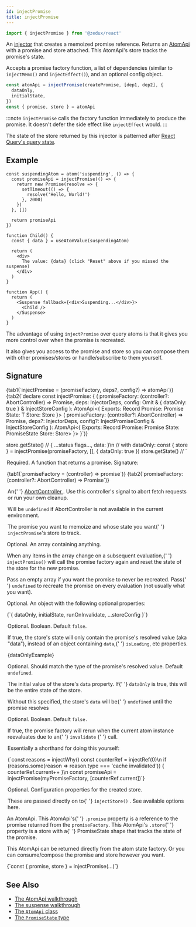 ```yaml
---
id: injectPromise
title: injectPromise
---
```



```ts
import { injectPromise } from '@zedux/react'
```

An [injector](../glossary#injector) that creates a memoized promise reference. Returns an [AtomApi](../classes/AtomApi) with a promise and store attached. This AtomApi's store tracks the promise's state.

Accepts a promise factory function, a list of dependencies (similar to `injectMemo()` and `injectEffect()`), and an optional config object.

```ts
const atomApi = injectPromise(createPromise, [dep1, dep2], {
  dataOnly,
  initialState,
})
const { promise, store } = atomApi
```

:::note
`injectPromise` calls the factory function immediately to produce the promise. It doesn't defer the side effect like `injectEffect` would.
:::

The state of the store returned by this injector is patterned after [React Query's query state](https://tanstack.com/query/latest/docs/react/reference/useQuery).

## Example

```tsx live ecosystemId=injectPromise/example resultVar=App
const suspendingAtom = atom('suspending', () => {
  const promiseApi = injectPromise(() => {
    return new Promise(resolve => {
      setTimeout(() => {
        resolve('Hello, World!')
      }, 2000)
    })
  }, [])

  return promiseApi
})

function Child() {
  const { data } = useAtomValue(suspendingAtom)

  return (
    <div>
      The value: {data} (click "Reset" above if you missed the suspense)
    </div>
  )
}

function App() {
  return (
    <Suspense fallback={<div>Suspending...</div>}>
      <Child />
    </Suspense>
  )
}
```

The advantage of using `injectPromise` over query atoms is that it gives you more control over when the promise is recreated.

It also gives you access to the promise and store so you can compose them with other promises/stores or handle/subscribe to them yourself.

## Signature

<Tabs>
  {tab1(`injectPromise = (promiseFactory, deps?, config?) => atomApi`)}
  {tab2(`declare const injectPromise: {
  <T>(
    promiseFactory: (controller?: AbortController) => Promise<T>,
    deps: InjectorDeps,
    config: Omit<InjectPromiseConfig, 'dataOnly'> & {
      dataOnly: true
    } & InjectStoreConfig
  ): AtomApi<{
    Exports: Record<string, any>
    Promise: Promise<T>
    State: T
    Store: Store<T>
  }>
  <T>(
    promiseFactory: (controller?: AbortController) => Promise<T>,
    deps?: InjectorDeps,
    config?: InjectPromiseConfig<T> & InjectStoreConfig
  ): AtomApi<{
    Exports: Record<string, any>
    Promise: Promise<T>
    State: PromiseState<T>
    Store: Store<PromiseState<T>>
  }>
}`)}
</Tabs>

store.getState() // { ...status flags..., data: <the data> }\n
// with dataOnly:
const { store } = injectPromise(promiseFactory, [], { dataOnly: true })
store.getState() // <the data>
`

<Legend>
  <Item name="promiseFactory">
    <p>Required. A function that returns a promise. Signature:</p>
    <Tabs>
      {tab1(`promiseFactory = (controller) => promise`)}
      {tab2(`promiseFactory: (controller?: AbortController) => Promise<T>`)}
    </Tabs>
    <Legend>
      <Item name="controller">
        <p>
          An{' '}
          <a href="https://developer.mozilla.org/en-US/docs/Web/API/AbortController">
            AbortController
          </a>
          . Use this controller's signal to abort fetch requests or run your own
          cleanup.
        </p>
        <p>
          Will be <code>undefined</code> if AbortController is not available in
          the current environment.
        </p>
      </Item>
      <Item link="promise" name="Returns">
        The promise you want to memoize and whose state you want{' '}
        <code>injectPromise</code>'s store to track.
      </Item>
    </Legend>
  </Item>
  <Item name="deps">
    <p>Optional. An array containing anything.</p>
    <p>
      When any items in the array change on a subsequent evaluation,{' '}
      <code>injectPromise()</code> will call the promise factory again and reset
      the state of the store for the new promise.
    </p>
    <p>
      Pass an empty array if you want the promise to never be recreated. Pass{' '}
      <code>undefined</code> to recreate the promise on every evaluation (not
      usually what you want).
    </p>
  </Item>
  <Item name="config">
    <p>Optional. An object with the following optional properties:</p>
    <Ts>{`{ dataOnly, initialState, runOnInvalidate, ...storeConfig }`}</Ts>
    <Legend>
      <Item name="dataOnly">
        <p>
          Optional. Boolean. Default <code>false</code>.
        </p>
        <p>
          If true, the store's state will only contain the promise's resolved
          value (aka "data"), instead of an object containing <code>data</code>,{' '}
          <code>isLoading</code>, etc properties.
        </p>
        <Ts>{dataOnlyExample}</Ts>
      </Item>
      <Item name="initialState">
        <p>
          Optional. Should match the type of the promise's resolved value.
          Default <code>undefined</code>.
        </p>
        <p>
          The initial value of the store's <code>data</code> property. If{' '}
          <code>dataOnly</code> is true, this will be the entire state of the
          store.
        </p>
        <p>
          Without this specified, the store's <code>data</code> will be{' '}
          <code>undefined</code> until the promise resolves
        </p>
      </Item>
      <Item name="runOnInvalidate">
        <p>
          Optional. Boolean. Default <code>false.</code>
        </p>
        <p>
          If true, the promise factory will rerun when the current atom instance
          reevaluates due to an{' '}
          <Link to="../classes/AtomInstance#invalidate">
            <code>invalidate</code>
          </Link>{' '}
          call.
        </p>
        <p>Essentially a shorthand for doing this yourself:</p>
        <Ts>{`const reasons = injectWhy()
const counterRef = injectRef(0)\n
if (reasons.some(reason => reason.type === 'cache invalidated')) {
  counterRef.current++
}\n
const promiseApi = injectPromise(myPromiseFactory, [counterRef.current])`}</Ts>
      </Item>
      <Item name="storeConfig">
        <p>Optional. Configuration properties for the created store.</p>
        <p>
          These are passed directly on to{' '}
          <Link to="injectStore">
            <code>injectStore()</code>
          </Link>
          . See available options <Link to="injectStore#config">here</Link>.
        </p>
      </Item>
    </Legend>
  </Item>
  <Item name="Returns">
    <p>
      An <Link to="../classes/AtomApi">AtomApi</Link>. This AtomApi's{' '}
      <code>.promise</code> property is a reference to the promise returned from
      the <code>promiseFactory</code>. This AtomApi's <code>.store</code>{' '}
      property is a store with a{' '}
      <Link to="../types/PromiseState">PromiseState</Link> shape that tracks the
      state of the promise.
    </p>
    <p>
      This AtomApi can be returned directly from the atom state factory. Or you
      can consume/compose the promise and store however you want.
    </p>
    <Ts>{`const { promise, store } = injectPromise(...)`}</Ts>
  </Item>
</Legend>

## See Also

- [The AtomApi walkthrough](../../walkthrough/atom-apis)
- [The suspense walkthrough](../../walkthrough/suspense)
- [The `AtomApi` class](../classes/AtomApi)
- [The `PromiseState` type](../types/PromiseState)
